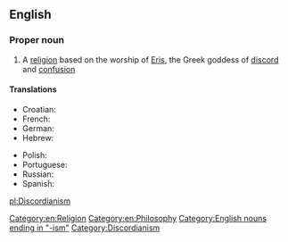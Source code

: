 ==English==
{{wikipedia}}

===Proper noun===
{{en-proper noun}}

# A [[religion]] based on the worship of [[Eris]], the Greek goddess of [[discord]] and [[confusion]]

====Translations====
{{trans-top|parodic religion based on the worship of Eris}}
* Croatian: {{t-|hr|diskordijanizam|m}}
* French: {{t|fr|discordianisme|m}}
* German: {{t-|de|Diskordianismus|m}}
* Hebrew: {{t|he|דיסקורדיאניזם}}
{{trans-mid}}
* Polish: {{t|pl|dyskordianizm|m}}
* Portuguese: {{t|pt|Discordianismo|m}}
* Russian: {{t|ru|дискордианизм|m|tr=diskordianizm}}
* Spanish: {{t|es|discordianismo|m}}
{{trans-bottom}}

[[Category:en:Religion]]
[[Category:en:Philosophy]]
[[Category:English nouns ending in "-ism"]]
[[Category:Discordianism]]

[[pl:Discordianism]]